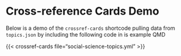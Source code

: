 # Cross-reference Cards Demo

Below is a demo of the `crossref-cards` shortcode pulling data from `topics.json`
by including the following code in is example QMD

{{< crossref-cards file="social-science-topics.yml" >}}

